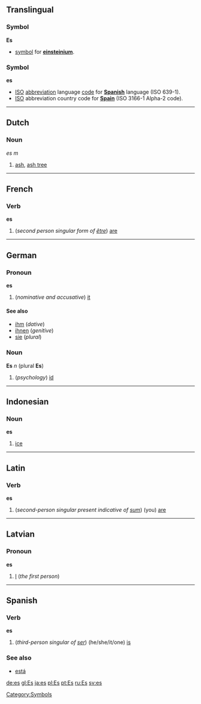 ==Translingual==
===Symbol===
'''Es'''

* {{chemistry}} [[symbol]] for '''[[einsteinium]]'''.
[[Category:Symbols]]

===Symbol===
'''es'''

*[[ISO]] [[abbreviation]] language [[code]] for '''[[Spanish]]''' language (ISO 639-1).
*[[ISO]] abbreviation country code for '''[[Spain]]''' (ISO 3166-1 Alpha-2 code). 

----
==Dutch==
===Noun===
''es'' ''m''

#[[ash]], [[ash tree]]

----
==French==
===Verb===
'''es'''

# (''second person singular form of [[être]]'') [[are]]

----
==German==
===Pronoun===
'''es'''

#(''nominative and accusative'') [[it]]

====See also====
*[[ihm]] (''dative'')
*[[ihnen]] (''genitive'')
*[[sie]] (''plural'')

===Noun===
'''Es''' ''n'' (plural '''Es''')

# (''psychology'') [[id]]

----
== Indonesian ==
===Noun===
'''es'''

# [[ice]]

----
==Latin==
===Verb===
'''es'''

#(''second-person singular present indicative of [[sum#Latin|sum]]'') (you) [[are]]

----
==Latvian==
===Pronoun===
'''es'''

# [[I]] (''the first person'')

----
==Spanish==
===Verb===
'''es'''

#(''third-person singular of [[ser]]'') (he/she/it/one) [[is]]

===See also===
*[[está]]

[[de:es]]
[[gl:Es]]
[[ja:es]]
[[pl:Es]]
[[pt:Es]]
[[ru:Es]]
[[sv:es]]